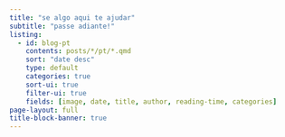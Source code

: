 ```yaml
---
title: "se algo aqui te ajudar"
subtitle: "passe adiante!"
listing:
  - id: blog-pt
    contents: posts/*/pt/*.qmd
    sort: "date desc"
    type: default
    categories: true
    sort-ui: true
    filter-ui: true
    fields: [image, date, title, author, reading-time, categories]
page-layout: full
title-block-banner: true
---
```


::: {#blog-pt}

:::
